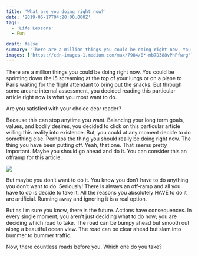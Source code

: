 ```yaml
---
title: 'What are you doing right now?'
date: '2019-06-17T04:20:00.000Z'
tags:
  - 'Life Lessons'
  - Fun

draft: false
summary: 'There are a million things you could be doing right now. You could be sprinting down the I­5 screaming at the top of your lungs or on a plane to Paris waiting for the flight attendant to bring out the snacks.'
images: ['https://cdn-images-1.medium.com/max/7984/0*-mb7D388vPhPfwrg']
---
```


There are a million things you could be doing right now. You could be sprinting down the I­5 screaming at the top of your lungs or on a plane to Paris waiting for the flight attendant to bring out the snacks. But through some arcane internal assessment, you decided reading this particular article right now is what you most want to do.

Are you satisfied with your choice dear reader?

Because this can stop anytime you want. Balancing your long term goals, values, and bodily desires, you decided to click on this particular article willing this reality into existence. But, you could at any moment decide to do something else. Perhaps the thing you should really be doing right now. The thing you have been putting off. Yeah, that one. That seems pretty important. Maybe you should go ahead and do it. You can consider this an offramp for this article.

![](https://cdn-images-1.medium.com/max/7984/0*-mb7D388vPhPfwrg)

But maybe you don’t want to do it. You know you don’t have to do anything you don’t want to do. Seriously! There is always an off-ramp and all you have to do is decide to take it. All the reasons you absolutely HAVE to do it are artificial. Running away and ignoring it is a real option.

But as I’m sure you know, there is the future. Actions have consequences. In every single moment, you aren’t just deciding what to do now; you are deciding which road to take. The road can be bumpy ahead but smooth out along a beautiful ocean view. The road can be clear ahead but slam into bummer to bummer traffic.

Now, there countless roads before you. Which one do you take?
